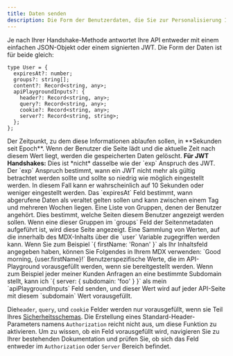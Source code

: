 ```yaml
---
title: Daten senden
description: Die Form der Benutzerdaten, die Sie zur Personalisierung Ihrer Dokumentation verwenden können
---
```


Je nach Ihrer Handshake-Methode antwortet Ihre API entweder mit einem einfachen JSON-Objekt oder einem signierten JWT. Die Form der Daten ist für beide gleich:

```tsx
type User = {
  expiresAt?: number;
  groups?: string[];
  content?: Record<string, any>;
  apiPlaygroundInputs?: {
    header?: Record<string, any>;
    query?: Record<string, any>;
    cookie?: Record<string, any>;
    server?: Record<string, string>;
  };
};
```

<ParamField path="expiresAt" type="number">
  Der Zeitpunkt, zu dem diese Informationen ablaufen sollen, in **Sekunden seit Epoch**. Wenn der Benutzer die Seite lädt und die aktuelle Zeit nach diesem Wert liegt, werden die gespeicherten Daten gelöscht.
  <Warning><b>Für JWT Handshakes:</b> Dies ist *nicht* dasselbe wie der `exp` Anspruch des JWT. Der `exp` Anspruch bestimmt, wann ein JWT nicht mehr als gültig betrachtet werden sollte und sollte so niedrig wie möglich eingestellt werden. In diesem Fall kann er wahrscheinlich auf 10 Sekunden oder weniger eingestellt werden. Das `expiresAt` Feld bestimmt, wann abgerufene Daten als veraltet gelten sollen und kann zwischen einem Tag und mehreren Wochen liegen.</Warning>
</ParamField>

<ParamField path="groups" type="string[]">
  Eine Liste von Gruppen, denen der Benutzer angehört. Dies bestimmt, welche Seiten diesem Benutzer angezeigt werden sollen. Wenn eine dieser Gruppen im `groups` Feld der Seitenmetadaten aufgeführt ist, wird diese Seite angezeigt.
</ParamField>

<ParamField path="content" type="object">
  Eine Sammlung von Werten, auf die innerhalb des MDX-Inhalts über die `user` Variable zugegriffen werden kann. Wenn Sie zum Beispiel `{ firstName: 'Ronan' }` als Ihr Inhaltsfeld angegeben haben, können Sie Folgendes in Ihrem MDX verwenden: `Good morning, {user.firstName}!`
</ParamField>

<ParamField path="apiPlaygroundInputs" type="object">
  Benutzerspezifische Werte, die im API-Playground vorausgefüllt werden, wenn sie bereitgestellt werden. Wenn zum Beispiel jeder meiner Kunden Anfragen an eine bestimmte Subdomain stellt, kann ich `{ server: { subdomain: 'foo' } }` als mein `apiPlaygroundInputs` Feld senden, und dieser Wert wird auf jeder API-Seite mit diesem `subdomain` Wert vorausgefüllt.

  <Note>Die`header`, `query`, und `cookie` Felder werden nur vorausgefüllt, wenn sie Teil Ihres [Sicherheitsschemas](https://swagger.io/docs/specification/authentication/). Die Erstellung eines Standard-Header-Parameters namens `Authorization` reicht nicht aus, um diese Funktion zu aktivieren. Um zu wissen, ob ein Feld vorausgefüllt wird, navigieren Sie zu Ihrer bestehenden Dokumentation und prüfen Sie, ob sich das Feld entweder im `Authorization` oder `Server` Bereich befindet.</Note>
</ParamField>
